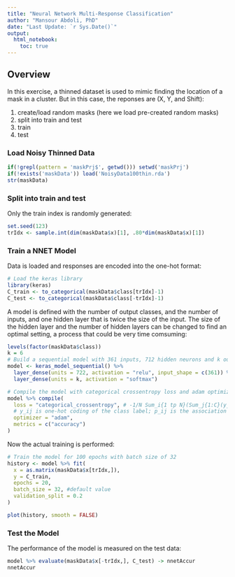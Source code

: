 ```yaml
---
title: "Neural Network Multi-Response Classification"
author: "Mansour Abdoli, PhD"
date: "Last Update: `r Sys.Date()`"
output: 
  html_notebook:
    toc: true
---
```


## Overview

In this exercise, a thinned dataset is used to mimic finding the location of a mask in a cluster. But in this case, the reponses are (X, Y, and Shift):

1. create/load random masks (here we load pre-created random masks)
2. split into train and test
3. train
4. test

### Load Noisy Thinned Data

```r
if(!grepl(pattern = 'maskPrj$', getwd())) setwd('maskPrj')
if(!exists('maskData')) load('NoisyData100thin.rda')
str(maskData)
```

### Split into train and test

Only the train index is randomly generated:
```r
set.seed(123)
trIdx <- sample.int(dim(maskData$x)[1], .80*dim(maskData$x)[1])
```

### Train a NNET Model

Data is loaded and responses are encoded into the one-hot format:
```r
# Load the keras library
library(keras)
C_train <- to_categorical(maskData$class[trIdx]-1)
C_test <- to_categorical(maskData$class[-trIdx]-1)
```

A model is defined with the number of output classes, and the number of inputs, and one hidden layer that is twice the size of the input. The size of the hidden layer and the number of hidden layers can be changed to find an optimal setting, a process that could be very time comsuming:

```r
levels(factor(maskData$class))
k = 6
# Build a sequential model with 361 inputs, 712 hidden neurons and k outputs
model <- keras_model_sequential() %>%
  layer_dense(units = 722, activation = "relu", input_shape = c(361)) %>%
  layer_dense(units = k, activation = "softmax")

# Compile the model with categorical crossentropy loss and adam optimizer
model %>% compile(
  loss = "categorical_crossentropy", # -1/N Sum_i{1 tp N}(Sum_j{1:C}(y_ij * log(p_ij))):
  # y_ij is one-hot coding of the class label; p_ij is the association to class j
  optimizer = "adam",
  metrics = c("accuracy")
)
```

Now the actual training is performed:
```r
# Train the model for 100 epochs with batch size of 32
history <- model %>% fit(
  x = as.matrix(maskData$x[trIdx,]),
  y = C_train,
  epochs = 20,
  batch_size = 32, #default value
  validation_split = 0.2
)
```

```r
plot(history, smooth = FALSE)

```

### Test the Model
The performance of the model is measured on the test data:

```r
model %>% evaluate(maskData$x[-trIdx,], C_test) -> nnetAccur
nnetAccur
```

